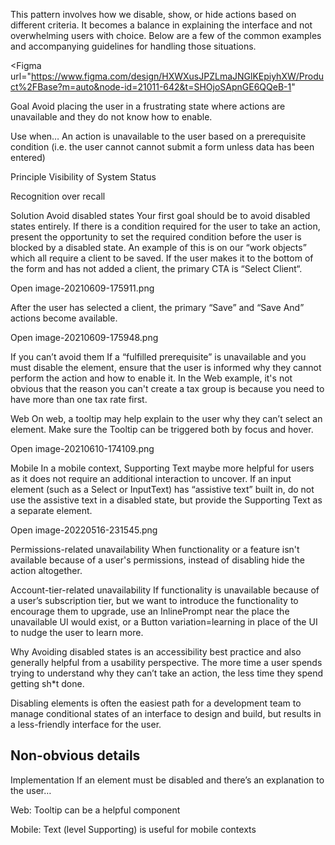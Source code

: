 
<Meta title="Patterns/Disabled states" />

This pattern involves how we disable, show, or hide actions based on different
criteria. It becomes a balance in explaining the interface and not overwhelming
users with choice. Below are a few of the common examples and accompanying
guidelines for handling those situations.

<Figma url="https://www.figma.com/design/HXWXusJPZLmaJNGlKEpiyhXW/Product%2FBase?m=auto&node-id=21011-642&t=SHOjoSApnGE6QQeB-1"
>

Goal Avoid placing the user in a frustrating state where actions are unavailable
and they do not know how to enable.

Use when… An action is unavailable to the user based on a prerequisite condition
(i.e. the user cannot cannot submit a form unless data has been entered)

Principle Visibility of System Status

Recognition over recall

Solution Avoid disabled states Your first goal should be to avoid disabled
states entirely. If there is a condition required for the user to take an
action, present the opportunity to set the required condition before the user is
blocked by a disabled state. An example of this is on our “work objects” which
all require a client to be saved. If the user makes it to the bottom of the form
and has not added a client, the primary CTA is “Select Client“.

Open image-20210609-175911.png

After the user has selected a client, the primary “Save” and “Save And” actions
become available.

Open image-20210609-175948.png

If you can’t avoid them If a “fulfilled prerequisite” is unavailable and you
must disable the element, ensure that the user is informed why they cannot
perform the action and how to enable it. In the Web example, it's not obvious
that the reason you can't create a tax group is because you need to have more
than one tax rate first.

Web On web, a tooltip may help explain to the user why they can’t select an
element. Make sure the Tooltip can be triggered both by focus and hover.

Open image-20210610-174109.png

Mobile In a mobile context, Supporting Text maybe more helpful for users as it
does not require an additional interaction to uncover. If an input element (such
as a Select or InputText) has “assistive text” built in, do not use the
assistive text in a disabled state, but provide the Supporting Text as a
separate element.

Open image-20220516-231545.png

Permissions-related unavailability When functionality or a feature isn't
available because of a user's permissions, instead of disabling hide the action
altogether.

Account-tier-related unavailability If functionality is unavailable because of a
user’s subscription tier, but we want to introduce the functionality to
encourage them to upgrade, use an InlinePrompt near the place the unavailable UI
would exist, or a Button variation=learning in place of the UI to nudge the user
to learn more.

Why Avoiding disabled states is an accessibility best practice and also
generally helpful from a usability perspective. The more time a user spends
trying to understand why they can’t take an action, the less time they spend
getting sh\*t done.

Disabling elements is often the easiest path for a development team to manage
conditional states of an interface to design and build, but results in a
less-friendly interface for the user.

## Non-obvious details

Implementation If an element must be disabled and there’s an explanation to the
user…

Web: Tooltip can be a helpful component

Mobile: Text (level Supporting) is useful for mobile contexts
